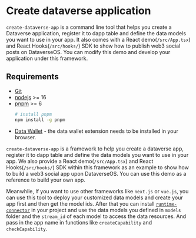 
# Create dataverse application

`create-dataverse-app` is a command line tool that helps you create a Dataverse application,
register it to dapp table and define the data models you want to use in your app. It also comes
with a React demo(`/src/App.tsx`) and React Hooks(`/src/hooks/`) SDK to show how to publish web3 social posts on DataverseOS.
You can modify this demo and develop your application under this framework.

## Requirements

- [Git](https://git-scm.com/)
- [nodejs](https://nodejs.org/en/) >= 16
- [pnpm](https://pnpm.io/) >= 6
  ```sh
  # install pnpm
  npm install -g pnpm
  ```
- [Data Wallet](https://chrome.google.com/webstore/detail/dataverse/kcigpjcafekokoclamfendmaapcljead) - the data wallet extension needs to be installed in your browser.

`create-dataverse-app` is a framework to help you create a dataverse app, register it to dapp table and
define the data models you want to use in your app. We also provide a React demo(`/src/App.tsx`) and React Hooks(`/src/hooks/`)
SDK within this framework as an example to show how to build a web3 social app upon DataverseOS. You can use this demo
as a reference to build your own app.

Meanwhile, If you want to use other frameworks like `next.js` or `vue.js`,
you can use this tool to deploy your customized data models and create your app first and then get the model ids.
After that you can install [`runtime-connector`](/sdk) in your project and use the data models you defined in `models` folder and the `stream_id` of each model to access the data resources.
And pass in the app name in functions like `createCapability` and `checkCapability`.
